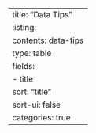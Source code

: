 ---
title: "Data Tips"
listing: 
  contents: data-tips
  type: table
  fields: 
    - title
  sort: "title"
  sort-ui: false
  categories: true 
---